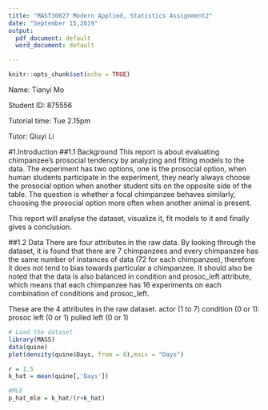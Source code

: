 ```yaml
---
title: "MAST30027 Modern Applied, Statistics Assignment2"
date: "September 15,2019"
output:
  pdf_document: default
  word_document: default

---
```


```r
knitr::opts_chunk$set(echo = TRUE)
```
Name: Tianyi Mo

Student ID: 875556

Tutorial time: Tue 2.15pm

Tutor: Qiuyi Li


#1.Introduction
##1.1 Background
This report is about evaluating chimpanzee's prosocial tendency by analyzing and fitting models to the data.
The experiment has two options, one is the prosocial option, when human students participate in the experiment, they nearly always choose the prosocial option when another student sits on the opposite side of the table. The question is whether a focal chimpanzee behaves similarly, choosing the prosocial option more often when another animal is present.

This report will analyse the dataset, visualize it, fit models to it and finally gives a conclusion.


##1.2 Data
There are four attributes in the raw data. By looking through the dataset, it is found that there are 7 chimpanzees and every chimpanzee has the same number of instances of data (72 for each chimpanzee), therefore it does not tend to bias towards particular a chimpanzee. It should also be noted that the data is also balanced in condition and prosoc_left attribute, which means that each chimpanzee has 16 experiments on each combination of conditions and prosoc_left.

These are the 4 attributes in the raw dataset.
actor (1 to 7)
condition (0 or 1):
prosoc left (0 or 1)
pulled left (0 or 1)

```r
# Load the dataset
library(MASS)
data(quine)
plot(density(quine$Days, from = 0),main = "Days")

r = 1.5
k_hat = mean(quine[,'Days'])

#MLE
p_hat_mle = k_hat/(r+k_hat) 
```
